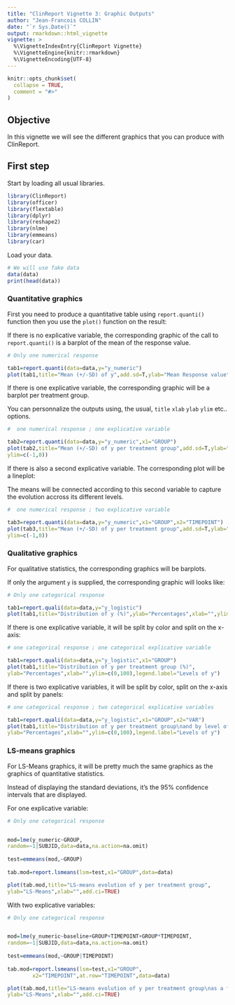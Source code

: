 ```yaml
---
title: "ClinReport Vignette 3: Graphic Outputs"
author: "Jean-Francois COLLIN"
date: "`r Sys.Date()`"
output: rmarkdown::html_vignette
vignette: >
  %\VignetteIndexEntry{ClinReport Vignette}
  %\VignetteEngine{knitr::rmarkdown}
  %\VignetteEncoding{UTF-8}
---
```


```r
knitr::opts_chunk$set(
  collapse = TRUE,
  comment = "#>"
)
```
## Objective

In this vignette we will see the different graphics that you can produce with ClinReport.


## First step

Start by loading all usual libraries.

```r
library(ClinReport)
library(officer)
library(flextable)
library(dplyr)
library(reshape2)
library(nlme)
library(emmeans)
library(car)
```

Load your data.

```r
# We will use fake data
data(data)
print(head(data))
```



### Quantitative graphics

First you need to produce a quantitative table using `report.quanti()` function
then you use the `plot()` function on the result: 


If there is no explicative variable, the corresponding graphic of the call to `report.quanti()`
is a barplot of the mean of the response value.

```r
# Only one numerical response

tab1=report.quanti(data=data,y="y_numeric")
plot(tab1,title="Mean (+/-SD) of y",add.sd=T,ylab="Mean Response value",xlab="")
```


If there is one explicative variable, the corresponding graphic will be a
barplot per treatment group.

You can personnalize the outputs using, the usual, `title` `xlab` `ylab` `ylim` etc.. options.

```r
#  one numerical response ; one explicative variable

tab2=report.quanti(data=data,y="y_numeric",x1="GROUP")
plot(tab2,title="Mean (+/-SD) of y per treatment group",add.sd=T,ylab="Mean of y",xlab="",
ylim=c(-1,8))
```

If there is also a second explicative variable. The corresponding plot will be a lineplot:

The means will be connected according to this second variable to capture the evolution
accross its different levels.


```r
#  one numerical response ; two explicative variable

tab3=report.quanti(data=data,y="y_numeric",x1="GROUP",x2="TIMEPOINT")
plot(tab3,title="Mean (+/-SD) of y per treatment group",add.sd=T,ylab="Mean of y",xlab="",
ylim=c(-1,8))
```


### Qualitative graphics


For qualitative statistics, the corresponding graphics will be barplots.

If only the argument `y` is supplied, the corresponding graphic will looks like:

```r
# Only one categorical response

tab1=report.quali(data=data,y="y_logistic")
plot(tab1,title="Distribution of y (%)",ylab="Percentages",xlab="",ylim=c(0,100))
```


If there is one explicative variable, it will be split by color and split on the x-axis:

```r
# one categorical response ; one categorical explicative variable

tab1=report.quali(data=data,y="y_logistic",x1="GROUP")
plot(tab1,title="Distribution of y per treatment group (%)",
ylab="Percentages",xlab="",ylim=c(0,100),legend.label="Levels of y")
```


If there is two explicative variables, it will be split by color, split on the x-axis and split by panels:


```r
# one categorical response ; two categorical explicative variables

tab1=report.quali(data=data,y="y_logistic",x1="GROUP",x2="VAR")
plot(tab1,title="Distribution of y per treatment group\nand by level of VAR (%)",
ylab="Percentages",xlab="",ylim=c(0,100),legend.label="Levels of y")
```


### LS-means graphics

For LS-Means graphics, it will be pretty much the same graphics as the graphics
of quantitative statistics.

Instead of displaying the standard deviations, it's the 95% confidence intervals that are displayed.


For one explicative variable:

```r
# Only one categorical response


mod=lme(y_numeric~GROUP,
random=~1|SUBJID,data=data,na.action=na.omit)
 
test=emmeans(mod,~GROUP)
 
tab.mod=report.lsmeans(lsm=test,x1="GROUP",data=data)

plot(tab.mod,title="LS-means evolution of y per treatment group",
ylab="LS-Means",xlab="",add.ci=TRUE)

```

With two explicative variables:

```r
# Only one categorical response


mod=lme(y_numeric~baseline+GROUP+TIMEPOINT+GROUP*TIMEPOINT,
random=~1|SUBJID,data=data,na.action=na.omit)
 
test=emmeans(mod,~GROUP|TIMEPOINT)
 
tab.mod=report.lsmeans(lsm=test,x1="GROUP",
		x2="TIMEPOINT",at.row="TIMEPOINT",data=data)

plot(tab.mod,title="LS-means evolution of y per treatment group\nas a function of time",
ylab="LS-Means",xlab="",add.ci=TRUE)


```















